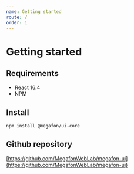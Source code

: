 ```yaml
---
name: Getting started
route: /
order: 1
---
```


# Getting started

## Requirements

- React 16.4
- NPM

## Install

```bash
npm install @megafon/ui-core
```

## Github repository

[https://github.com/MegafonWebLab/megafon-ui](https://github.com/MegafonWebLab/megafon-ui)
